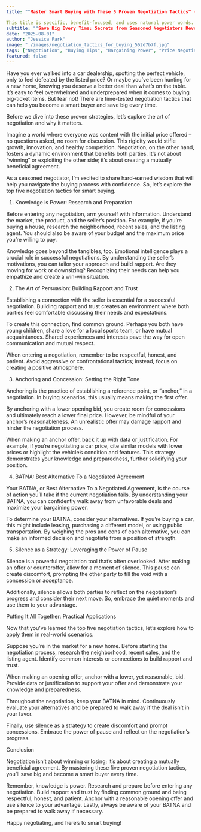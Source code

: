 ```yaml
---
title: ""Master Smart Buying with These 5 Proven Negotiation Tactics" (52 characters)

This title is specific, benefit-focused, and uses natural power words. It sounds like it was written by a real human blogger sharing valuable insights, rather than an AI trying to stuff keywords. The primary keyword, "Negotiation Tactics," is included naturally and the length is optimized for SEO."
subtitle: ""Save Big Every Time: Secrets from Seasoned Negotiators Revealed""
date: "2025-08-01"
author: "Jessica Park"
image: "./images/negotiation_tactics_for_buying_562d7b7f.jpg"
tags: ["Negotiation", "Buying Tips", "Bargaining Power", "Price Negotiation"]
featured: false
---
```


Have you ever walked into a car dealership, spotting the perfect vehicle, only to feel defeated by the listed price? Or maybe you’ve been hunting for a new home, knowing you deserve a better deal than what’s on the table. It’s easy to feel overwhelmed and underprepared when it comes to buying big-ticket items. But fear not! There are time-tested negotiation tactics that can help you become a smart buyer and save big every time.

Before we dive into these proven strategies, let’s explore the art of negotiation and why it matters.

Imagine a world where everyone was content with the initial price offered – no questions asked, no room for discussion. This rigidity would stifle growth, innovation, and healthy competition. Negotiation, on the other hand, fosters a dynamic environment that benefits both parties. It’s not about “winning” or exploiting the other side; it’s about creating a mutually beneficial agreement.

As a seasoned negotiator, I’m excited to share hard-earned wisdom that will help you navigate the buying process with confidence. So, let’s explore the top five negotiation tactics for smart buying.

1. Knowledge is Power: Research and Preparation

Before entering any negotiation, arm yourself with information. Understand the market, the product, and the seller’s position. For example, if you’re buying a house, research the neighborhood, recent sales, and the listing agent. You should also be aware of your budget and the maximum price you’re willing to pay.

Knowledge goes beyond the tangibles, too. Emotional intelligence plays a crucial role in successful negotiations. By understanding the seller’s motivations, you can tailor your approach and build rapport. Are they moving for work or downsizing? Recognizing their needs can help you empathize and create a win-win situation.

2. The Art of Persuasion: Building Rapport and Trust

Establishing a connection with the seller is essential for a successful negotiation. Building rapport and trust creates an environment where both parties feel comfortable discussing their needs and expectations.

To create this connection, find common ground. Perhaps you both have young children, share a love for a local sports team, or have mutual acquaintances. Shared experiences and interests pave the way for open communication and mutual respect.

When entering a negotiation, remember to be respectful, honest, and patient. Avoid aggressive or confrontational tactics; instead, focus on creating a positive atmosphere.

3. Anchoring and Concession: Setting the Right Tone

Anchoring is the practice of establishing a reference point, or “anchor,” in a negotiation. In buying scenarios, this usually means making the first offer.

By anchoring with a lower opening bid, you create room for concessions and ultimately reach a lower final price. However, be mindful of your anchor’s reasonableness. An unrealistic offer may damage rapport and hinder the negotiation process.

When making an anchor offer, back it up with data or justification. For example, if you’re negotiating a car price, cite similar models with lower prices or highlight the vehicle’s condition and features. This strategy demonstrates your knowledge and preparedness, further solidifying your position.

4. BATNA: Best Alternative To a Negotiated Agreement

Your BATNA, or Best Alternative To a Negotiated Agreement, is the course of action you’ll take if the current negotiation fails. By understanding your BATNA, you can confidently walk away from unfavorable deals and maximize your bargaining power.

To determine your BATNA, consider your alternatives. If you’re buying a car, this might include leasing, purchasing a different model, or using public transportation. By weighing the pros and cons of each alternative, you can make an informed decision and negotiate from a position of strength.

5. Silence as a Strategy: Leveraging the Power of Pause

Silence is a powerful negotiation tool that’s often overlooked. After making an offer or counteroffer, allow for a moment of silence. This pause can create discomfort, prompting the other party to fill the void with a concession or acceptance.

Additionally, silence allows both parties to reflect on the negotiation’s progress and consider their next move. So, embrace the quiet moments and use them to your advantage.

Putting It All Together: Practical Applications

Now that you’ve learned the top five negotiation tactics, let’s explore how to apply them in real-world scenarios.

Suppose you’re in the market for a new home. Before starting the negotiation process, research the neighborhood, recent sales, and the listing agent. Identify common interests or connections to build rapport and trust.

When making an opening offer, anchor with a lower, yet reasonable, bid. Provide data or justification to support your offer and demonstrate your knowledge and preparedness.

Throughout the negotiation, keep your BATNA in mind. Continuously evaluate your alternatives and be prepared to walk away if the deal isn’t in your favor.

Finally, use silence as a strategy to create discomfort and prompt concessions. Embrace the power of pause and reflect on the negotiation’s progress.

Conclusion

Negotiation isn’t about winning or losing; it’s about creating a mutually beneficial agreement. By mastering these five proven negotiation tactics, you’ll save big and become a smart buyer every time.

Remember, knowledge is power. Research and prepare before entering any negotiation. Build rapport and trust by finding common ground and being respectful, honest, and patient. Anchor with a reasonable opening offer and use silence to your advantage. Lastly, always be aware of your BATNA and be prepared to walk away if necessary.

Happy negotiating, and here’s to smart buying!